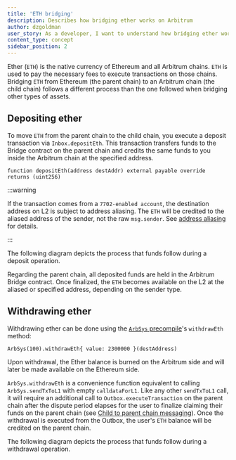 ```yaml
---
title: 'ETH bridging'
description: Describes how bridging ether works on Arbitrum
author: dzgoldman
user_story: As a developer, I want to understand how bridging ether works on Arbitrum
content_type: concept
sidebar_position: 2
---
```



Ether (`ETH`) is the native currency of Ethereum and all Arbitrum chains. `ETH` is used to pay the necessary fees to execute transactions on those chains. Bridging `ETH` from Ethereum (the parent chain) to an Arbitrum chain (the child chain) follows a different process than the one followed when bridging other types of assets.

## Depositing ether

To move `ETH` from the parent chain to the child chain, you execute a deposit transaction via `Inbox.depositEth`. This transaction transfers funds to the Bridge contract on the parent chain and credits the same funds to you inside the Arbitrum chain at the specified address.

```sol
function depositEth(address destAddr) external payable override returns (uint256)
```

:::warning

If the transaction comes from a `7702-enabled account`, the destination address on L2 is subject to address aliasing. The `ETH` will be credited to the aliased address of the sender, not the raw `msg.sender`. See [address aliasing](https://docs.arbitrum.io/how-arbitrum-works/l1-to-l2-messaging#address-aliasing) for details.

:::

The following diagram depicts the process that funds follow during a deposit operation.

<ImageZoom src="/img/dapps-depositing-ether.svg" alt="Depositing Ether" className="img-600px" />

Regarding the parent chain, all deposited funds are held in the Arbitrum Bridge contract. Once finalized, the `ETH` becomes available on the L2 at the aliased or specified address, depending on the sender type.

## Withdrawing ether

Withdrawing ether can be done using the [`ArbSys` precompile](/build-decentralized-apps/precompiles/02-reference.mdx#arbsys)'s `withdrawEth` method:

```sol
ArbSys(100).withdrawEth{ value: 2300000 }(destAddress)
```

Upon withdrawal, the Ether balance is burned on the Arbitrum side and will later be made available on the Ethereum side.

`ArbSys.withdrawEth` is a convenience function equivalent to calling `ArbSys.sendTxToL1` with empty `calldataForL1`. Like any other `sendTxToL1` call, it will require an additional call to `Outbox.executeTransaction` on the parent chain after the dispute period elapses for the user to finalize claiming their funds on the parent chain (see [Child to parent chain messaging](/how-arbitrum-works/deep-dives/l2-to-l1-messaging.mdx)). Once the withdrawal is executed from the Outbox, the user's `ETH` balance will be credited on the parent chain.

The following diagram depicts the process that funds follow during a withdrawal operation.

<ImageZoom src="/img/dapps-withdrawing-ether.svg" alt="Withdrawing Ether" className="img-600px" />
